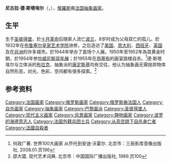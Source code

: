 '''尼古拉·德·斯塔埃尔'''（{{lang-fr|Nicolas de Staël}}，{{bd|1914年|1月5日|1955年|3月16日}}），[[俄羅斯|俄羅斯]]裔[[法国|法国]][[抽象|抽象]][[画家|画家]]。

==生平==
生于[[圣彼得堡|圣彼得堡]]，於[[十月革命|十月革命]]后随家人流亡[[波兰|波兰]]，8岁时成为父母双亡的孤儿。於1932年在[[布鲁塞尔皇家艺术学院|布鲁塞尔皇家艺术学院]]进修，之后造访了[[美国|美国]]、[[意大利|意大利]]、[[西班牙|西班牙]]、[[英国|英国]]及在[[非洲|非洲]]的许多城市。於1944年举办了首场个人展。1950年至1952年為其黄金时期，於1954年参加[[威尼斯双年展|威尼斯双年展]]；於1955年在[[昂蒂布|昂蒂布]]的画室跳楼自杀。<ref>何政广著. 世界100大画家 从乔托到安迪·沃霍尔. 北京市：三辰影库音像出版社, 2008.01.页196</ref>德·斯塔埃尔与立体派的[[布拉克|布拉克]]、抽象派的[[康定斯基|康定斯基]]均有交往，他认为抽象画无需抛弃物体自然形态，对光、色彩、空间都有很多探索。<ref>邵大箴. 现代艺术词典. 北京市：中国国际广播出版社, 1989.页100</ref>

==参考资料==
{{reflist}}

{{Authority control}}
{{DEFAULTSORT:Stael, Nicolas de}}
[[Category:法国画家|Category:法国画家]]
[[Category:俄罗斯画家|Category:俄罗斯画家]]
[[Category:俄罗斯裔法国人|Category:俄罗斯裔法国人]]
[[Category:自杀画家|Category:自杀画家]]
[[Category:抽象画家|Category:抽象画家]]
[[Category:巴黎画派|Category:巴黎画派]]
[[Category:圣彼得堡人|Category:圣彼得堡人]]
[[Category:现代主义画家|Category:现代主义画家]]
[[Category:风景画家|Category:风景画家]]
[[Category:静物画家|Category:静物画家]]
[[Category:波罗的海德意志人|Category:波罗的海德意志人]]
[[Category:法国外籍兵团士兵|Category:法国外籍兵团士兵]]
[[Category:从高空跳下自杀身亡者|Category:从高空跳下自杀身亡者]]
[[Category:法國自殺者|Category:法國自殺者]]